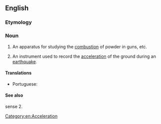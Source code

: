 ==English==

===Etymology===
{{confix|en|accelero|graph}}

===Noun===
{{en-noun}}

# {{lb|en|military}} An apparatus for studying the [[combustion]] of powder in guns, etc.
# {{lb|en|geology}} An instrument used to record the [[acceleration]] of the ground during an [[earthquake]].

====Translations====
{{trans-top|instrument used to record the acceleration of the ground during an earthquake}}
* Portuguese: {{t|pt|acelerógrafo|m}}
{{trans-mid}}
{{trans-bottom}}

====See also====
sense 2. {{pedia}}

[[Category:en:Acceleration]]